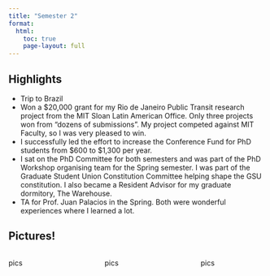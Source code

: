 ```yaml
---
title: "Semester 2"
format: 
  html:
    toc: true
    page-layout: full
---
```


## Highlights

-   Trip to Brazil
-   Won a \$20,000 grant for my Rio de Janeiro Public Transit research project from the MIT Sloan Latin American Office. Only three projects won from “dozens of submissions”. My project competed against MIT Faculty, so I was very pleased to win.
-   I successfully led the effort to increase the Conference Fund for PhD students from \$600 to \$1,300 per year.
-   I sat on the PhD Committee for both semesters and was part of the PhD Workshop organising team for the Spring semester. I was part of the Graduate Student Union Constitution Committee helping shape the GSU constitution. I also became a Resident Advisor for my graduate dormitory, The Warehouse.
-   TA for Prof. Juan Palacios in the Spring. Both were wonderful experiences where I learned a lot.

## Pictures!

:::::::: columns
::: {.column width="30%"}
pics
:::

::: {.column width="5%"}
:::

::: {.column width="30%"}
pics
:::

::: {.column width="5%"}
:::

::: {.column width="30%"}
pics
:::
::::::::

